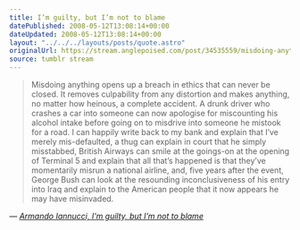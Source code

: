 ```yaml
---
title: I’m guilty, but I’m not to blame
datePublished: 2008-05-12T13:08:14+00:00
dateUpdated: 2008-05-12T13:08:14+00:00
layout: "../../../layouts/posts/quote.astro"
originalUrl: https://stream.anglepoised.com/post/34535559/misdoing-anything-opens-up-a-breach-in-ethics-that
source: tumblr stream
---
```


> Misdoing anything opens up a breach in ethics that can never be closed. It removes culpability from any distortion and makes anything, no matter how heinous, a complete accident. A drunk driver who crashes a car into someone can now apologise for miscounting his alcohol intake before going on to misdrive into someone he mistook for a road. I can happily write back to my bank and explain that I&rsquo;ve merely mis-defaulted, a thug can explain in court that he simply misstabbed, British Airways can smile at the goings-on at the opening of Terminal 5 and explain that all that&rsquo;s happened is that they&rsquo;ve momentarily misrun a national airline, and, five years after the event, George Bush can look at the resounding inconclusiveness of his entry into Iraq and explain to the American people that it now appears he may have misinvaded.

— <cite>[Armando Iannucci, _I&rsquo;m guilty, but I&rsquo;m not to blame_](https://www.theguardian.com/commentisfree/2008/may/11/1)</cite>
